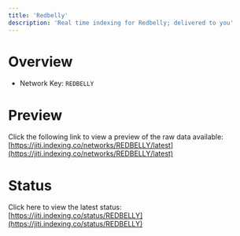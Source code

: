 ```yaml
---
title: 'Redbelly'
description: 'Real time indexing for Redbelly; delivered to you'
---
```


# Overview
- Network Key: `REDBELLY`

# Preview
Click the following link to view a preview of the raw data available: [https://jiti.indexing.co/networks/REDBELLY/latest](https://jiti.indexing.co/networks/REDBELLY/latest)

# Status
Click here to view the latest status: [https://jiti.indexing.co/status/REDBELLY](https://jiti.indexing.co/status/REDBELLY)
